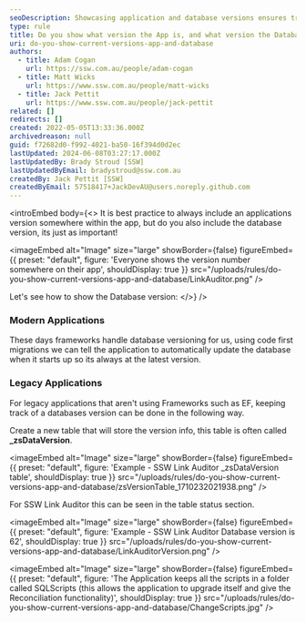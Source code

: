 ```yaml
---
seoDescription: Showcasing application and database versions ensures transparency and facilitates updates, while modern frameworks handle versioning through code-first migrations.
type: rule
title: Do you show what version the App is, and what version the Database is?
uri: do-you-show-current-versions-app-and-database
authors:
  - title: Adam Cogan
    url: https://ssw.com.au/people/adam-cogan
  - title: Matt Wicks
    url: https://www.ssw.com.au/people/matt-wicks
  - title: Jack Pettit
    url: https://www.ssw.com.au/people/jack-pettit
related: []
redirects: []
created: 2022-05-05T13:33:36.000Z
archivedreason: null
guid: f72682d0-f992-4021-ba50-16f394d0d2ec
lastUpdated: 2024-06-08T03:27:17.000Z
lastUpdatedBy: Brady Stroud [SSW]
lastUpdatedByEmail: bradystroud@ssw.com.au
createdBy: Jack Pettit [SSW]
createdByEmail: 57518417+JackDevAU@users.noreply.github.com
---
```


<introEmbed
  body={<>
It is best practice to always include an applications version somewhere within the app, but do you also include the database version, its just as important!


<imageEmbed
  alt="Image"
  size="large"
  showBorder={false}
  figureEmbed={{
    preset: "default",
    figure: 'Everyone shows the version number somewhere on their app',
    shouldDisplay: true
  }}
  src="/uploads/rules/do-you-show-current-versions-app-and-database/LinkAuditor.png"
/>

Let's see how to show the Database version:
  </>}
/>
### Modern Applications

These days frameworks handle database versioning for us, using code first migrations we can tell the application to automatically update the database when it starts up so its always at the latest version.

### Legacy Applications

For legacy applications that aren't using Frameworks such as EF, keeping track of a databases version can be done in the following way.

Create a new table that will store the version info, this table is often called **\_zsDataVersion**.

<imageEmbed
  alt="Image"
  size="large"
  showBorder={false}
  figureEmbed={{
    preset: "default",
    figure: 'Example - SSW Link Auditor _zsDataVersion table',
    shouldDisplay: true
  }}
  src="/uploads/rules/do-you-show-current-versions-app-and-database/zsVersionTable_1710232021938.png"
/>

For SSW Link Auditor this can be seen in the table status section.

<imageEmbed
  alt="Image"
  size="large"
  showBorder={false}
  figureEmbed={{
    preset: "default",
    figure: 'Example - SSW Link Auditor Database version is 62',
    shouldDisplay: true
  }}
  src="/uploads/rules/do-you-show-current-versions-app-and-database/LinkAuditorVersion.png"
/>


<imageEmbed
  alt="Image"
  size="large"
  showBorder={false}
  figureEmbed={{
    preset: "default",
    figure: 'The Application keeps all the scripts in a folder called SQLScripts (this allows the application to upgrade itself and give the Reconciliation functionality)',
    shouldDisplay: true
  }}
  src="/uploads/rules/do-you-show-current-versions-app-and-database/ChangeScripts.jpg"
/>
